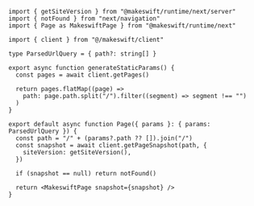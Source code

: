 ```tsx app/[[...path]]/page.tsx
import { getSiteVersion } from "@makeswift/runtime/next/server"
import { notFound } from "next/navigation"
import { Page as MakeswiftPage } from "@makeswift/runtime/next"

import { client } from "@/makeswift/client"

type ParsedUrlQuery = { path?: string[] }

export async function generateStaticParams() {
  const pages = await client.getPages()

  return pages.flatMap((page) =>
    path: page.path.split("/").filter((segment) => segment !== "")
  )
}

export default async function Page({ params }: { params: ParsedUrlQuery }) {
  const path = "/" + (params?.path ?? []).join("/")
  const snapshot = await client.getPageSnapshot(path, {
    siteVersion: getSiteVersion(),
  })

  if (snapshot == null) return notFound()

  return <MakeswiftPage snapshot={snapshot} />
}
```
